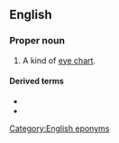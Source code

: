 {{also|snellen}}
==English==
{{wikipedia}}

===Proper noun===
{{en-proper noun}}

# A kind of [[eye chart]].

====Derived terms====
* {{l|en|Snellen chart}}
* {{l|en|Snellen test}}

[[Category:English eponyms]]